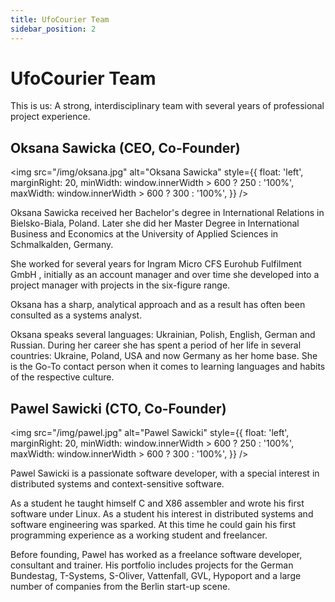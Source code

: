 ```yaml
---
title: UfoCourier Team
sidebar_position: 2
---
```


# UfoCourier Team

This is us: A strong, interdisciplinary team with several years of professional project experience.

## Oksana Sawicka (CEO, Co-Founder)

<img
  src="/img/oksana.jpg"
  alt="Oksana Sawicka"
  style={{
    float: 'left',
    marginRight: 20,
    minWidth: window.innerWidth > 600 ? 250 : '100%',
    maxWidth: window.innerWidth > 600 ? 300 : '100%',
  }}
/>

Oksana Sawicka received her Bachelor's degree in
International Relations in Bielsko-Biala, Poland. Later she
did her Master Degree in International Business and
Economics at the University of Applied Sciences in
Schmalkalden, Germany.

She worked for several years for Ingram Micro CFS Eurohub
Fulfilment GmbH , initially as an account manager and over
time she developed into a project manager with projects in
the six-figure range.

Oksana has a sharp, analytical approach and as a result has
often been consulted as a systems analyst.

Oksana speaks several languages: Ukrainian, Polish, English, German and Russian. During
her career she has spent a period of her life in several countries: Ukraine, Poland, USA and
now Germany as her home base. She is the Go-To contact person when it comes to
learning languages and habits of the respective culture.

## Pawel Sawicki (CTO, Co-Founder)

<img
  src="/img/pawel.jpg"
  alt="Pawel Sawicki"
  style={{
    float: 'left',
    marginRight: 20,
    minWidth: window.innerWidth > 600 ? 250 : '100%',
    maxWidth: window.innerWidth > 600 ? 300 : '100%',
  }}
/>

Pawel Sawicki is a passionate software developer, with a
special interest in distributed systems and context-sensitive
software.

As a student he taught himself C and X86 assembler and
wrote his first software under Linux. As a student his
interest in distributed systems and software engineering
was sparked. At this time he could gain his first
programming experience as a working student and
freelancer.

Before founding, Pawel has worked as a freelance software developer, consultant and trainer. His portfolio includes projects for the German Bundestag, T-Systems, S-Oliver, Vattenfall, GVL, Hypoport and a large number of companies from the Berlin start-up scene.
